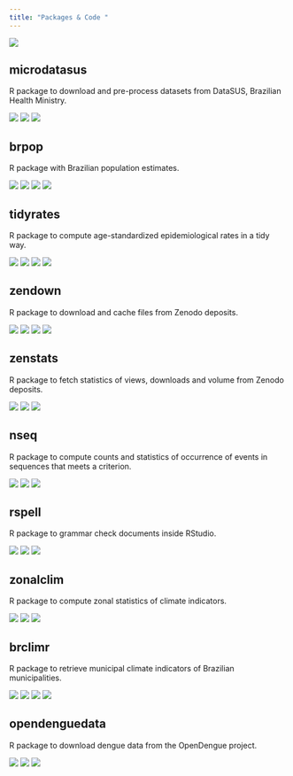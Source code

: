 ```yaml
---
title: "Packages & Code "
---
```


[![](https://github-readme-stats.vercel.app/api?username=rfsaldanha&show_icons=true&theme:transparent)](https://github.com/rfsaldanha)

## microdatasus

R package to download and pre-process datasets from DataSUS, Brazilian Health Ministry.

[![](https://img.shields.io/badge/website-https://rfsaldanha.github.io/microdatasus-blue)](https://rfsaldanha.github.io/microdatasus/) [![](https://img.shields.io/github/stars/rfsaldanha/microdatasus)](https://github.com/rfsaldanha/microdatasus) [![](https://github.com/rfsaldanha/microdatasus/actions/workflows/R-CMD-check.yaml/badge.svg)](https://github.com/rfsaldanha/microdatasus/actions/workflows/R-CMD-check.yaml)

## brpop

R package with Brazilian population estimates.

[![](https://img.shields.io/badge/website-https://rfsaldanha.github.io/brpop-blue)](https://rfsaldanha.github.io/brpop/) [![](https://img.shields.io/github/stars/rfsaldanha/brpop)](https://github.com/rfsaldanha/brpop) [![](https://github.com/rfsaldanha/brpop/actions/workflows/R-CMD-check.yaml/badge.svg)](https://github.com/rfsaldanha/brpop/actions/workflows/R-CMD-check.yaml) [![](https://img.shields.io/cran/v/brpop)](https://cran.r-project.org/package=brpop)

## tidyrates

R package to compute age-standardized epidemiological rates in a tidy way.

[![](https://img.shields.io/badge/website-https://rfsaldanha.github.io/tidyrates-blue)](https://rfsaldanha.github.io/tidyrates/) [![](https://img.shields.io/github/stars/rfsaldanha/tidyrates)](https://github.com/rfsaldanha/tidyrates) [![](https://github.com/rfsaldanha/tidyrates/actions/workflows/R-CMD-check.yaml/badge.svg)](https://github.com/rfsaldanha/tidyrates/actions/workflows/R-CMD-check.yaml) [![](https://img.shields.io/cran/v/tidyrates)](https://cran.r-project.org/package=tidyrates)

## zendown

R package to download and cache files from Zenodo deposits.

[![](https://img.shields.io/badge/website-https://rfsaldanha.github.io/zendown-blue)](https://rfsaldanha.github.io/zendown/) [![](https://img.shields.io/github/stars/rfsaldanha/zendown)](https://github.com/rfsaldanha/zendown) [![](https://github.com/rfsaldanha/zendown/actions/workflows/R-CMD-check.yaml/badge.svg)](https://github.com/rfsaldanha/zendown/actions/workflows/R-CMD-check.yaml) [![](https://img.shields.io/cran/v/zendown)](https://cran.r-project.org/package=zendown)

## zenstats

R package to fetch statistics of views, downloads and volume from Zenodo deposits.

[![](https://img.shields.io/badge/website-https://rfsaldanha.github.io/zenstats-blue)](https://rfsaldanha.github.io/zenstats/) [![](https://img.shields.io/github/stars/rfsaldanha/zenstats)](https://github.com/rfsaldanha/zenstats) [![](https://github.com/rfsaldanha/zenstats/actions/workflows/R-CMD-check.yaml/badge.svg)](https://github.com/rfsaldanha/zenstats/actions/workflows/R-CMD-check.yaml)

## nseq

R package to compute counts and statistics of occurrence of events in sequences that meets a criterion.

[![](https://img.shields.io/badge/website-https://rfsaldanha.github.io/nseq-blue)](https://rfsaldanha.github.io/nseq/) [![](https://img.shields.io/github/stars/rfsaldanha/nseq)](https://github.com/rfsaldanha/nseq) [![](https://github.com/rfsaldanha/nseq/actions/workflows/R-CMD-check.yaml/badge.svg)](https://github.com/rfsaldanha/nseq/actions/workflows/R-CMD-check.yaml)

## rspell

R package to grammar check documents inside RStudio.

[![](https://img.shields.io/badge/website-https://rfsaldanha.github.io/rspell-blue)](https://rfsaldanha.github.io/rspell/) [![](https://img.shields.io/github/stars/rfsaldanha/rspell)](https://github.com/rfsaldanha/rspell) [![](https://github.com/rfsaldanha/rspell/actions/workflows/R-CMD-check.yaml/badge.svg)](https://github.com/rfsaldanha/rspell/actions/workflows/R-CMD-check.yaml)

## zonalclim

R package to compute zonal statistics of climate indicators.

[![](https://img.shields.io/badge/website-https://rfsaldanha.github.io/zonalclim-blue)](https://rfsaldanha.github.io/zonalclim/) [![](https://img.shields.io/github/stars/rfsaldanha/rspell)](https://github.com/rfsaldanha/zonalclim) [![](https://github.com/rfsaldanha/zonalclim/actions/workflows/R-CMD-check.yaml/badge.svg)](https://github.com/rfsaldanha/zonalclim/actions/workflows/R-CMD-check.yaml)

## brclimr

R package to retrieve municipal climate indicators of Brazilian municipalities.

[![](https://img.shields.io/badge/website-https://rfsaldanha.github.io/brclimr-blue)](https://rfsaldanha.github.io/brclimr/) [![](https://img.shields.io/github/stars/rfsaldanha/brclimr)](https://github.com/rfsaldanha/brclimr) [![](https://github.com/rfsaldanha/brclimr/actions/workflows/R-CMD-check.yaml/badge.svg)](https://github.com/rfsaldanha/brclimr/actions/workflows/R-CMD-check.yaml) [![](https://img.shields.io/cran/v/brclimr)](https://cran.r-project.org/package=brclimr)

## opendenguedata

R package to download dengue data from the OpenDengue project.

[![](https://img.shields.io/badge/website-https://rfsaldanha.github.io/opendenguedata-blue)](https://rfsaldanha.github.io/opendenguedata/) [![](https://img.shields.io/github/stars/rfsaldanha/opendenguedata)](https://github.com/rfsaldanha/opendenguedata) [![](https://github.com/rfsaldanha/opendenguedata/actions/workflows/R-CMD-check.yaml/badge.svg)](https://github.com/rfsaldanha/opendenguedata/actions/workflows/R-CMD-check.yaml)
